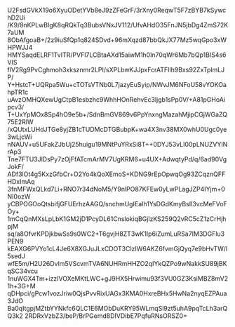 U2FsdGVkX19o6XyuODetYVb8eJ9zZFeGrF/3rXny0ReqwT5F7zBYB7kSywchD2Ui
/K9/8nKPLwBIgK8qRQkTq3BubsVNxJV112/UfvAHdO35FnJN5jbDg4ZmS72K7aUM
8ObAfgoaB+/2z9iuSfQp1q824SDvd+96mXqzd87bbQkJX77Mz5wqGpo3xWHPWJJ4
HMYSaqdELRF1TvITR/PVFl7LCBtaAXd15aiwM1h0ln70qWr6Mb7bQp1BIS4s6VIS
flV2Rg9PvCghmoh3xksznmr2LPI/sXPLbwKJJpxFcrATFIlh9Bxs92ZxTplmLJP/
Y+HstcT+UQRpa5Wu+cTOTsVTNb0L7jazyEuSyip/NWvJM6NFoU58vYOKOahpTR1c
uAvzOMHQXewUgCtpB1esbzhc9WhhHOnRehvEc3ljgb1sPp0V/+A81pGHoAipcv3/
T+UxYpMOx8Sp4hO9e5b+/SdnBmGV869v6PpYnxngMazahMjipCGjWGaZQ75E2RlW
/xQUtxLUHdJTGe8yjZB1cTUDMcDTGBubpK+wa4X3nv38MX0whU0Ugc0ye3wLjcWi
nNAUV+u5UFakZJbUj25huigu19MNtPuYRxSi8T++0DYJ53vLI00pLNUZVYINrAp3
Tne7FTU3JlDsPy7zOjFfATcmArMV7UgKRM6+u4UX+AdwqtyPd/q/6ad90VgJokF/
ADf3lOt4g5KxzGfbCr+O2Yo4kQoXEmoS+KDNG9rEpOpwqOg93ZCqznQFFHDxImAq
3fnMFWxQLkd7Li+RNO7r34dNoM5/Y9nlPO87KFEw0yLwPLagJZP4IYjm+0NI0ozW
yCBPOGOoQtsbifjGFUErhzAAGQ/snchmUgIEaIh1YsDGdKmyBsII3vcMeFVoFOy+
1mCqQnMXsLpLbK1GM2jD1PcyDL61CnslokiqBGjlzKS259Q2vRC5cZ1zCrHjhpjM
sq/a8OfvrKPDjkbwSs9s0WC2+T6gvjH8ZT3wK1Ip6iZumLuRSa7IM3DGFlu3PEN9
kEAXG6PVYo1cL4Je6X8XGJuJLxCDOT3ClzIW6AKZ6fvmGjQyq7e9bHvTW/l5sedJ
wfE5m/H2U26Dvlm5VScvmTVA6NUHRmHHZO2qIYkQZPo9wNakkSU89jBKqSC34vcu
1nuWGX4Tm+izzIVOXeMKtLWC+gJ9HX5Hrwimu93f3VU0GZ3KsiMBZ8mV21h+3G+M
qDHpci/gPcw1vozJriw0QjsPvvRixUAGx3KMA0HxreBHx5HwNa2nyqEZPAua3JdO
Ba0qItgpjMZtbYYNkfc6QLC1E6MObDuKRY95WLmqSl9zt5uhA9pqTcLh3arQQ3k2
2RDRxVzbZ3/beP/BrPGemd8DIVDibE7PqfuRNsORSZ0=
